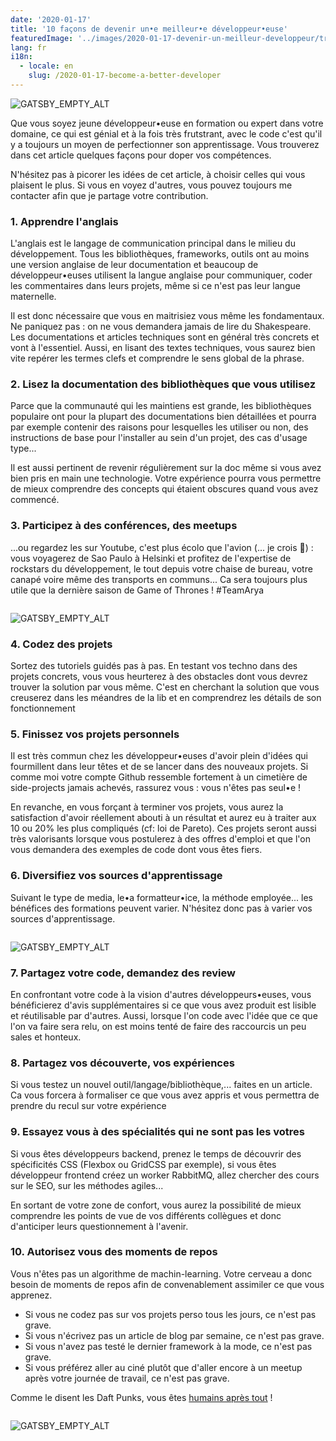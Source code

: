 ```yaml
---
date: '2020-01-17'
title: '10 façons de devenir un•e meilleur•e développeur•euse'
featuredImage: '../images/2020-01-17-devenir-un-meilleur-developpeur/train-jedi.png'
lang: fr
i18n:
  - locale: en
    slug: /2020-01-17-become-a-better-developer
---
```


<Image align="right">

![GATSBY_EMPTY_ALT](../images/2020-01-17-devenir-un-meilleur-developpeur/train-jedi.png)

</Image>

Que vous soyez jeune développeur•euse en formation ou expert dans votre domaine, ce qui est génial et à la fois très frutstrant, avec le code c'est qu'il y a toujours un moyen de perfectionner son apprentissage. Vous trouverez dans cet article quelques façons pour doper vos compétences.

N'hésitez pas à picorer les idées de cet article, à choisir celles qui vous plaisent le plus. Si vous en voyez d'autres, vous pouvez toujours me contacter afin que je partage votre contribution.



### 1. Apprendre l'anglais

L'anglais est le langage de communication principal dans le milieu du développement. Tous les bibliothèques, frameworks, outils ont au moins une version anglaise de leur documentation et beaucoup de développeur•euses utilisent la langue anglaise pour communiquer, coder les commentaires dans leurs projets, même si ce n'est pas leur langue maternelle.

Il est donc nécessaire que vous en maitrisiez vous même les fondamentaux. Ne paniquez pas : on ne vous demandera jamais de lire du Shakespeare. Les documentations et articles techniques sont en général très concrets et vont à l'essentiel. Aussi, en lisant des textes techniques, vous saurez bien vite repérer les termes clefs et comprendre le sens global de la phrase.

### 2. Lisez la documentation des bibliothèques que vous utilisez

Parce que la communauté qui les maintiens est grande, les bibliothèques populaire ont pour la plupart des documentations bien détaillées et pourra par exemple contenir des raisons pour lesquelles les utiliser ou non, des instructions de base pour l'installer au sein d'un projet, des cas d'usage type...

Il est aussi pertinent de revenir régulièrement sur la doc même si vous avez bien pris en main une technologie. Votre expérience pourra vous permettre de mieux comprendre des concepts qui étaient obscures quand vous avez commencé.

### 3. Participez à des conférences, des meetups

...ou regardez les sur Youtube, c'est plus écolo que l'avion (... je crois 🤔) : vous voyagerez de Sao Paulo à Helsinki et profitez de l'expertise de rockstars du développement, le tout depuis votre chaise de bureau, votre canapé voire même des transports en communs... Ca sera toujours plus utile que la dernière saison de Game of Thrones ! #TeamArya

<Image>

![GATSBY_EMPTY_ALT](../images/2020-01-17-devenir-un-meilleur-developpeur/hologram.jpg)

</Image>

### 4. Codez des projets

Sortez des tutoriels guidés pas à pas. En testant vos techno dans des projets concrets, vous vous heurterez à des obstacles dont vous devrez trouver la solution par vous même. C'est en cherchant la solution que vous creuserez dans les méandres de la lib et en comprendrez les détails de son fonctionnement

### 5. Finissez vos projets personnels

Il est très commun chez les développeur•euses d'avoir plein d'idées qui fourmillent dans leur têtes et de se lancer dans des nouveaux projets. Si comme moi votre compte Github ressemble fortement à un cimetière de side-projects jamais achevés, rassurez vous : vous n'êtes pas seul•e !

En revanche, en vous forçant à terminer vos projets, vous aurez la satisfaction d'avoir réellement abouti à un résultat et aurez eu à traiter aux 10 ou 20% les plus compliqués (cf: loi de Pareto). Ces projets seront aussi très valorisants lorsque vous postulerez à des offres d'emploi et que l'on vous demandera des exemples de code dont vous êtes fiers.

### 6. Diversifiez vos sources d'apprentissage

Suivant le type de media, le•a formatteur•ice, la méthode employée... les bénéfices des formations peuvent varier. N'hésitez donc pas à varier vos sources d'apprentissage.

<Image>

![GATSBY_EMPTY_ALT](../images/2020-01-17-devenir-un-meilleur-developpeur/luke.jpeg)

</Image>

### 7. Partagez votre code, demandez des review

En confrontant votre code à la vision d'autres développeurs•euses, vous bénéficierez d'avis supplémentaires si ce que vous avez produit est lisible et réutilisable par d'autres. Aussi, lorsque l'on code avec l'idée que ce que l'on va faire sera relu, on est moins tenté de faire des raccourcis un peu sales et honteux.

### 8. Partagez vos découverte, vos expériences

Si vous testez un nouvel outil/langage/bibliothèque,... faites en un article. Ca vous forcera à formaliser ce que vous avez appris et vous permettra de prendre du recul sur votre expérience

### 9. Essayez vous à des spécialités qui ne sont pas les votres

Si vous êtes développeurs backend, prenez le temps de découvrir des spécificités CSS (Flexbox ou GridCSS par exemple), si vous êtes développeur frontend créez un worker RabbitMQ, allez chercher des cours sur le SEO, sur les méthodes agiles...

En sortant de votre zone de confort, vous aurez la possibilité de mieux comprendre les points de vue de vos différents collègues et donc d'anticiper leurs questionnement à l'avenir.

### 10. Autorisez vous des moments de repos

Vous n'êtes pas un algorithme de machin-learning. Votre cerveau a donc besoin de moments de repos afin de convenablement assimiler ce que vous apprenez.

- Si vous ne codez pas sur vos projets perso tous les jours, ce n'est pas grave.
- Si vous n'écrivez pas un article de blog par semaine, ce n'est pas grave.
- Si vous n'avez pas testé le dernier framework à la mode, ce n'est pas grave.
- Si vous préférez aller au ciné plutôt que d'aller encore à un meetup après votre journée de travail, ce n'est pas grave.

Comme le disent les Daft Punks, vous êtes [humains après tout](https://www.youtube.com/watch?v=PXYeARRyDWk) !

<Image>

![GATSBY_EMPTY_ALT](../images/2020-01-17-devenir-un-meilleur-developpeur/leia.jpeg)

</Image>
